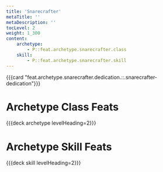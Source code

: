 ```yaml
---
title: 'Snarecrafter'
metaTitle: ''
metaDescription: ''
tocLevel: 2
weight: 1_300
content:
    archetype:
        - P::feat.archetype.snarecrafter.class
    skill:
        - P::feat.archetype.snarecrafter.skill
---
```


{{{card "feat.archetype.snarecrafter.dedication.::.snarecrafter-dedication"}}}

# Archetype Class Feats

{{{deck archetype levelHeading=2}}}

# Archetype Skill Feats

{{{deck skill levelHeading=2}}}
